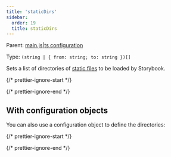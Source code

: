 ```yaml
---
title: 'staticDirs'
sidebar:
  order: 19
  title: staticDirs
---
```


Parent: [main.js|ts configuration](./main-config.md)

Type: `(string | { from: string; to: string })[]`

Sets a list of directories of [static files](../configure/images-and-assets.md#serving-static-files-via-storybook-configuration) to be loaded by Storybook.

{/* prettier-ignore-start */}

<CodeSnippets path="main-config-static-dirs.md" />

{/* prettier-ignore-end */}

## With configuration objects

You can also use a configuration object to define the directories:

{/* prettier-ignore-start */}

<CodeSnippets path="main-config-static-dirs-with-object.md" />

{/* prettier-ignore-end */}
